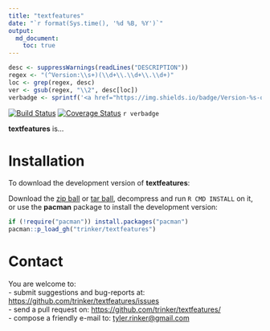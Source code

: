 ```yaml
---
title: "textfeatures"
date: "`r format(Sys.time(), '%d %B, %Y')`"
output:
  md_document:
    toc: true      
---
```


```r
desc <- suppressWarnings(readLines("DESCRIPTION"))
regex <- "(^Version:\\s+)(\\d+\\.\\d+\\.\\d+)"
loc <- grep(regex, desc)
ver <- gsub(regex, "\\2", desc[loc])
verbadge <- sprintf('<a href="https://img.shields.io/badge/Version-%s-orange.svg"><img src="https://img.shields.io/badge/Version-%s-orange.svg" alt="Version"/></a></p>', ver, ver)
````

[![Build Status](https://travis-ci.org/trinker/textfeatures.svg?branch=master)](https://travis-ci.org/trinker/textfeatures)
[![Coverage Status](https://coveralls.io/repos/trinker/textfeatures/badge.svg?branch=master)](https://coveralls.io/r/trinker/textfeatures?branch=master)
`r verbadge`

**textfeatures** is...

# Installation

To download the development version of **textfeatures**:

Download the [zip ball](https://github.com/trinker/textfeatures/zipball/master) or [tar ball](https://github.com/trinker/textfeatures/tarball/master), decompress and run `R CMD INSTALL` on it, or use the **pacman** package to install the development version:

```r
if (!require("pacman")) install.packages("pacman")
pacman::p_load_gh("trinker/textfeatures")
```

# Contact

You are welcome to:    
- submit suggestions and bug-reports at: <https://github.com/trinker/textfeatures/issues>    
- send a pull request on: <https://github.com/trinker/textfeatures/>    
- compose a friendly e-mail to: <tyler.rinker@gmail.com>    